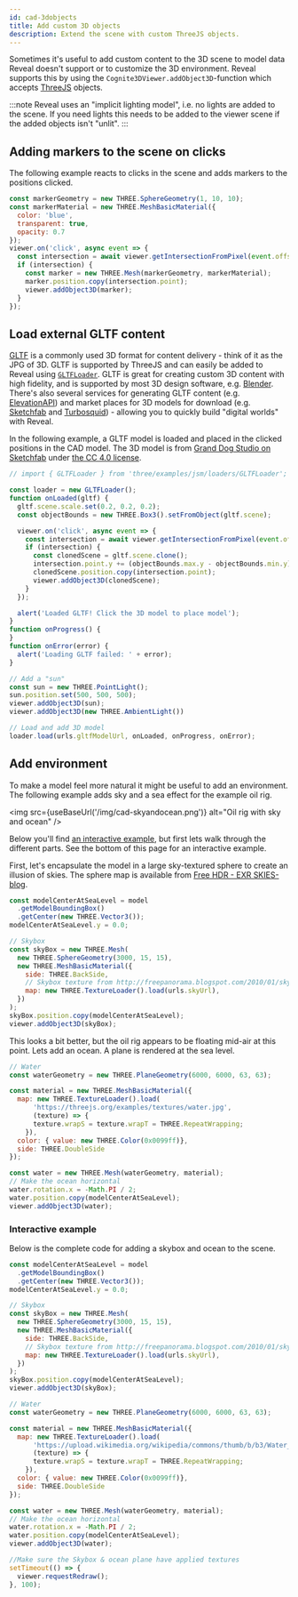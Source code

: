 ```yaml
---
id: cad-3dobjects
title: Add custom 3D objects
description: Extend the scene with custom ThreeJS objects.
---
```



Sometimes it's useful to add custom content to the 3D scene to model data Reveal doesn't
support or to customize the 3D environment. Reveal supports this by using the
`Cognite3DViewer.addObject3D`-function which accepts [ThreeJS](https://threejs.org/) objects.

:::note
Reveal uses an "implicit lighting model", i.e. no lights are added to the scene. If you
need lights this needs to be added to the viewer scene if the added objects isn't "unlit".
:::

<DemoWrapper />

## Adding markers to the scene on clicks

The following example reacts to clicks in the scene and adds markers to the positions clicked.

```jsx runnable-4x
const markerGeometry = new THREE.SphereGeometry(1, 10, 10);
const markerMaterial = new THREE.MeshBasicMaterial({
  color: 'blue',
  transparent: true,
  opacity: 0.7
});
viewer.on('click', async event => {
  const intersection = await viewer.getIntersectionFromPixel(event.offsetX, event.offsetY);
  if (intersection) {
    const marker = new THREE.Mesh(markerGeometry, markerMaterial);
    marker.position.copy(intersection.point);
    viewer.addObject3D(marker);
  }
});
```

## Load external GLTF content

[GLTF](https://www.khronos.org/gltf/) is a commonly used 3D format for content delivery - think of it as the JPG of 3D.
GLTF is supported by ThreeJS and can easily be added to Reveal using [`GLTFLoader`](https://threejs.org/docs/#examples/en/loaders/GLTFLoader).
GLTF is great for creating custom 3D content with high fidelity, and is supported by most 3D design software,
e.g. [Blender](https://www.blender.org/). There's also several services for generating GLTF content (e.g. [ElevationAPI](https://elevationapi.com/))
and market places for 3D models for download (e.g. [Sketchfab](https://sketchfab.com/) and [Turbosquid](https://www.turbosquid.com/)) - allowing you
to quickly build "digital worlds" with Reveal.

In the following example, a GLTF model is loaded and placed in the clicked positions in the CAD model. The 3D model is from 
[Grand Dog Studio on Sketchfab](https://sketchfab.com/3d-models/3d-industrial-tanker-a9d3dac0c55042989309bdcf68c60f76) under 
[the CC 4.0 license](https://creativecommons.org/licenses/by/4.0/).

```jsx runnable-4x
// import { GLTFLoader } from 'three/examples/jsm/loaders/GLTFLoader';

const loader = new GLTFLoader();
function onLoaded(gltf) {
  gltf.scene.scale.set(0.2, 0.2, 0.2);
  const objectBounds = new THREE.Box3().setFromObject(gltf.scene);

  viewer.on('click', async event => {
    const intersection = await viewer.getIntersectionFromPixel(event.offsetX, event.offsetY);
    if (intersection) {
      const clonedScene = gltf.scene.clone();
      intersection.point.y += (objectBounds.max.y - objectBounds.min.y) * 0.5;
      clonedScene.position.copy(intersection.point);
      viewer.addObject3D(clonedScene);
    }
  });

  alert('Loaded GLTF! Click the 3D model to place model');
}
function onProgress() {
}
function onError(error) {
  alert('Loading GLTF failed: ' + error);
}

// Add a "sun"
const sun = new THREE.PointLight();
sun.position.set(500, 500, 500);
viewer.addObject3D(sun);
viewer.addObject3D(new THREE.AmbientLight())

// Load and add 3D model
loader.load(urls.gltfModelUrl, onLoaded, onProgress, onError);
```

## Add environment

To make a model feel more natural it might be useful to add an environment. The following
example adds sky and a sea effect for the example oil rig.

<img
  src={useBaseUrl('/img/cad-skyandocean.png')}
  alt="Oil rig with sky and ocean"
/>

Below you'll find [an interactive example](#interactive-example), but first lets walk through
the different parts.
See the bottom of this page for an interactive example.

First, let's encapsulate the model in a large sky-textured sphere to create an illusion of
skies. The sphere map is available from [Free HDR - EXR SKIES-blog](http://freepanorama.blogspot.com/).

```js
const modelCenterAtSeaLevel = model
  .getModelBoundingBox()
  .getCenter(new THREE.Vector3());
modelCenterAtSeaLevel.y = 0.0;

// Skybox
const skyBox = new THREE.Mesh(
  new THREE.SphereGeometry(3000, 15, 15),
  new THREE.MeshBasicMaterial({
    side: THREE.BackSide,
    // Skybox texture from http://freepanorama.blogspot.com/2010/01/sky7-spherical.html
    map: new THREE.TextureLoader().load(urls.skyUrl),
  })
);
skyBox.position.copy(modelCenterAtSeaLevel);
viewer.addObject3D(skyBox);
```

This looks a bit better, but the oil rig appears to be floating mid-air at this point. Lets
add an ocean. A plane is rendered at the sea level.

```js
// Water
const waterGeometry = new THREE.PlaneGeometry(6000, 6000, 63, 63);

const material = new THREE.MeshBasicMaterial({
  map: new THREE.TextureLoader().load(
      'https://threejs.org/examples/textures/water.jpg',
      (texture) => {
      texture.wrapS = texture.wrapT = THREE.RepeatWrapping;
    }),
  color: { value: new THREE.Color(0x0099ff)},
  side: THREE.DoubleSide
});

const water = new THREE.Mesh(waterGeometry, material);
// Make the ocean horizontal
water.rotation.x = -Math.PI / 2;
water.position.copy(modelCenterAtSeaLevel);
viewer.addObject3D(water);
```

### Interactive example

Below is the complete code for adding a skybox and ocean to the scene.

```jsx runnable-4x
const modelCenterAtSeaLevel = model
  .getModelBoundingBox()
  .getCenter(new THREE.Vector3());
modelCenterAtSeaLevel.y = 0.0;

// Skybox
const skyBox = new THREE.Mesh(
  new THREE.SphereGeometry(3000, 15, 15),
  new THREE.MeshBasicMaterial({
    side: THREE.BackSide,
    // Skybox texture from http://freepanorama.blogspot.com/2010/01/sky7-spherical.html
    map: new THREE.TextureLoader().load(urls.skyUrl),
  })
);
skyBox.position.copy(modelCenterAtSeaLevel);
viewer.addObject3D(skyBox);

// Water
const waterGeometry = new THREE.PlaneGeometry(6000, 6000, 63, 63);

const material = new THREE.MeshBasicMaterial({
  map: new THREE.TextureLoader().load(
      'https://upload.wikimedia.org/wikipedia/commons/thumb/b/b3/Water_texture_1390894_Nevit.jpg/2048px-Water_texture_1390894_Nevit.jpg',
      (texture) => {
      texture.wrapS = texture.wrapT = THREE.RepeatWrapping;
    }),
  color: { value: new THREE.Color(0x0099ff)},
  side: THREE.DoubleSide
});

const water = new THREE.Mesh(waterGeometry, material);
// Make the ocean horizontal
water.rotation.x = -Math.PI / 2;
water.position.copy(modelCenterAtSeaLevel);
viewer.addObject3D(water);

//Make sure the Skybox & ocean plane have applied textures
setTimeout(() => {
  viewer.requestRedraw();
}, 100);

```
